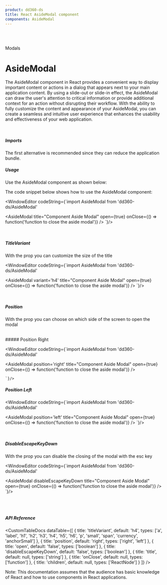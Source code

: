 ```yaml
---
product: dd360-ds
title: React AsideModal component
components: AsideModal
---
```


<br />
<br />

<Label>Modals</Label>

# <span name="floating-nav">AsideModal</span>

The AsideModal component in React provides a convenient way to display important content or actions in a dialog that appears next to your main application
content. By using a slide-out or slide-in effect, the AsideModal can draw the user's attention to critical information or provide additional context for an
action without disrupting their workflow. With the ability to fully customize the content and appearance of your AsideModal, you can create a seamless and
intuitive user experience that enhances the usability and effectiveness of your web application.

<br />

##### <span name="floating-nav">Imports</span>

The first alternative is recommended since they can reduce the application bundle.

<WindowEditor codeString="import AsideModal from 'dd360-ds/AsideModal'" />

<WindowEditor codeString="import { AsideModal } from 'dd360-ds'" />

##### <span name="floating-nav">Usage</span>

Use the AsideModal component as shown below:

<ContainerComponentDoc>
    <AsideModalCustom />
</ContainerComponentDoc>

The code snippet below shows how to use the AsideModal component:

<WindowEditor
  codeString={`import AsideModal from 'dd360-ds/AsideModal'

<AsideModal title="Component Aside Modal" open={true} onClose={() => function('function to close the aside modal')} />
    `}/>

<br />

##### <span name="floating-nav">TitleVariant</span>

With the prop <Tag text='titleVariant' /> you can customize the size of the title

<ContainerComponentDoc>
    <AsideModalCustom haveVariants={true} />
</ContainerComponentDoc>

<WindowEditor
  codeString={`import AsideModal from 'dd360-ds/AsideModal'

<AsideModal variant='h4' title="Component Aside Modal" open={true} onClose={() => function('function to close the aside modal')} />
    `}/>

<br />

##### <span name="floating-nav">Position</span>

With the prop <Tag text='position' /> you can choose on which side of the screen to open the modal

<br />
##### Position Right

<ContainerComponentDoc>
    <AsideModalCustom positionAsideModal="right" />
</ContainerComponentDoc>

<WindowEditor
  codeString={`import AsideModal from 'dd360-ds/AsideModal'

<AsideModal position='right' title="Component Aside Modal" open={true} onClose={() => function('function to close the aside modal')} />

    `}/>

##### Position Left

<ContainerComponentDoc>
    <AsideModalCustom positionAsideModal="left" />
</ContainerComponentDoc>

<WindowEditor
  codeString={`import AsideModal from 'dd360-ds/AsideModal'

<AsideModal position='left' title="Component Aside Modal" open={true} onClose={() => function('function to close the aside modal')} />
    `}/>

<br />

##### <span name="floating-nav">DisableEscapeKeyDown</span>

With the prop <Tag text='disableEscapeKeyDown' /> you can disable the closing of the modal with the esc key

<ContainerComponentDoc>
    <AsideModalCustom propsCustom={{ disableEscapeKeyDown: true }} />
</ContainerComponentDoc>

<WindowEditor
  codeString={`import AsideModal from 'dd360-ds/AsideModal'

<AsideModal disableEscapeKeyDown title="Component Aside Modal" open={true} onClose={() => function('function to close the aside modal')} />
    `}/>

<br />
<br />

##### <span name="floating-nav">API Reference</span>

<CustomTableDocs
    dataTable={[
        { title: 'titleVariant', default: 'h4', types: ['a', 'label', 'h1', 'h2', 'h3', 'h4', 'h5', 'h6', 'p', 'small', 'span', 'currency', 'anchorSmall'] },
        { title: 'position', default: 'right', types: ['right', 'left'] },
        { title: 'open', default: 'false', types: ['boolean'] },
        { title: 'disableEscapeKeyDown', default: 'false', types: ['boolean'] },
        { title: 'title', default: null, types: ['string'] },
        { title: 'onClose', default: null, types: ['function'] },
        { title: 'children', default: null, types: ['ReactNode'] }
    ]}
/>

Note: This documentation assumes that the audience has basic knowledge of React and how to use components in React applications.

<BackAndForwardController />